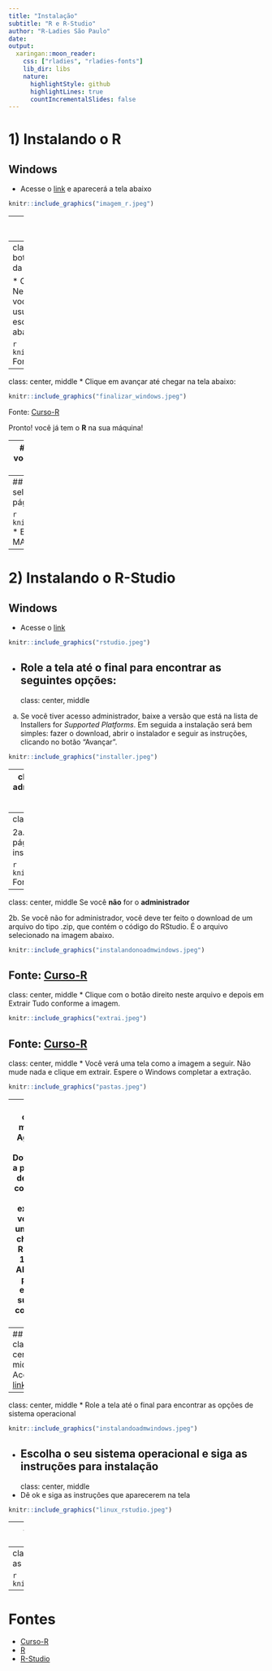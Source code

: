 ```yaml
---
title: "Instalação"
subtitle: "R e R-Studio"
author: "R-Ladies São Paulo"
date: 
output:
  xaringan::moon_reader:
    css: ["rladies", "rladies-fonts"]
    lib_dir: libs
    nature:
      highlightStyle: github
      highlightLines: true
      countIncrementalSlides: false
---
```

# 1) Instalando o R

## Windows

* Acesse o [link](https://cran.r-project.org/bin/windows/base/) e aparecerá a tela abaixo

```r
knitr::include_graphics("imagem_r.jpeg")
```
---
class:  center, middle
* Você pode salvar o arquivo em qualquer pasta, aqui vamos salvar na pasta Downloads
```r
knitr::include_graphics("downdloads_windows.jpeg")
```
Fonte: [Curso-R](https://www.curso-r.com/material/instalacao/)

---
class:  center, middle
* Clique no arquivo duas vezes com o botão esquerdo. Ele pedirá para você selecionar a linguagem da instalação. Escolha um idioma e clique em “OK”.

* Clique em “Avançar” até chegar na tela da imagem abaixo. Nessa etapa, você precisará escolher a pasta de instalação. Se você escolher um local que não está dentro da pasta do seu usuário, você precisará de acesso de administrador. Se escolher uma pasta dentro do seu usuário (como na imagem abaixo), não precisará.

```r
knitr::include_graphics("programa_instalacao_windows.jpeg")
```
Fonte: [Curso-R](https://www.curso-r.com/material/instalacao/)

---
class:  center, middle
* Clique em avançar até chegar na tela abaixo:

```r
knitr::include_graphics("finalizar_windows.jpeg")
```
Fonte: [Curso-R](https://www.curso-r.com/material/instalacao/)

Pronto! você já tem o **R** na sua máquina!

---
## Linux
* Acesse esse [link](https://cran.r-project.org//) selecione Linux, você direcionado para uma página com a figura abaixo. 

```r
knitr::include_graphics("linux.jpeg")
```
* Escolha com a sua distribuição de Linux e siga as instruções para instalação

---
## MAC
class:  center, middle
* Acesse esse [link](https://cran.r-project.org//) selecione MAC, você direcionado para uma página com a figura abaixo. 

```r
knitr::include_graphics("instalacao_mac.jpeg")
```
* Escolha a versão do seu sistema operacional MAC OSX e siga as instruções para instalação

---
# 2) Instalando o R-Studio
## Windows
* Acesse o [link](https://www.rstudio.com/products/rstudio/download/)
```r
knitr::include_graphics("rstudio.jpeg")
```
* Role a tela até o final para encontrar as seguintes opções:
---
class:  center, middle
a. Se você tiver acesso administrador, baixe a versão que está na lista de Installers for *Supported Platforms*. Em seguida a instalação será bem simples: fazer o download, abrir o instalador e seguir as instruções, clicando no botão “Avançar”.

```r
knitr::include_graphics("installer.jpeg")
```

---
class:  center, middle
b. Se você não tiver acesso de administrador, faça o download da versão que está na lista Zip/Tarballs. 
```r
knitr::include_graphics("zip.jpeg")
```
---
class:  center, middle
Se você for o **administrador**

2a. Clique duas vezes no arquivo que você baixou da página do RStudio (ver imagem abaixo) e siga as instruções de instalação.

```r
knitr::include_graphics("instalandoadmwindows.jpeg")
```
Fonte: [Curso-R](https://www.curso-r.com/material/instalacao/)

---
class:  center, middle
Se você **não** for o **administrador**

2b. Se você não for administrador, você deve ter feito o download de um arquivo do tipo .zip, que contém o código do RStudio. É o arquivo selecionado na imagem abaixo.

```r
knitr::include_graphics("instalandonoadmwindows.jpeg")
```
Fonte: [Curso-R](https://www.curso-r.com/material/instalacao/)
---
class:  center, middle
* Clique com o botão direito neste arquivo e depois em Extrair Tudo conforme a imagem.

```r
knitr::include_graphics("extrai.jpeg")
```
Fonte: [Curso-R](https://www.curso-r.com/material/instalacao/)
---
class:  center, middle
* Você verá uma tela como a imagem a seguir. Não mude nada e clique em extrair. Espere o Windows completar a extração.

```r
knitr::include_graphics("pastas.jpeg")
```
---
class:  center, middle
* Agora, na pasta Downloads, a pasta que deixamos como local de extração, você terá uma pasta chamada: **RStudio-1.0.136**. Abra essa pasta e entre na subpasta com nome **bin**.

* Procure pelo arquivo chamado rstudio e clique duas vezes. Isso abrirá o RStudio. ***Sugestão:*** fixe o programa na barra de tarefas para não ter que ficar procurando nessa pasta sempre que quiser abri-lo.

**Observação:**  se você excluir a pasta que extraímos, o RStudio irá parar de funcionar.

---
## Linux
class:  center, middle
* Acesse o [link](https://www.rstudio.com/products/rstudio/download/)
```r
knitr::include_graphics("rstudio.jpeg")
```

---
class:  center, middle
* Role a tela até o final para encontrar as opções de sistema operacional
```r
knitr::include_graphics("instalandoadmwindows.jpeg")
```
* Escolha o seu sistema operacional e siga as instruções para instalação
---
class:  center, middle
* Dê ok e siga as instruções que aparecerem na tela 
```r
knitr::include_graphics("linux_rstudio.jpeg")
```
---
## MAC
class:  center, middle
* Acesse o [link](https://www.rstudio.com/products/rstudio/download/)

```r
knitr::include_graphics("rstudio.jpeg")
```
---
class:  center, middle
* Dê ok e siga as instruções que aparecerem na tela 

```r
knitr::include_graphics("mac.jpeg")
```
---
# Fontes
* [Curso-R](https://www.curso-r.com/material/instalacao/)
* [R](https://www.r-project.org/)
* [R-Studio](https://www.rstudio.com/)